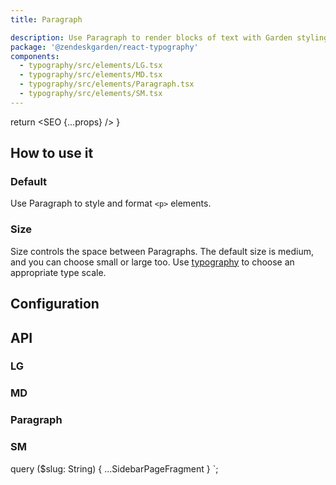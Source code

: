 ```yaml
---
title: Paragraph

description: Use Paragraph to render blocks of text with Garden styling.
package: '@zendeskgarden/react-typography'
components:
  - typography/src/elements/LG.tsx
  - typography/src/elements/MD.tsx
  - typography/src/elements/Paragraph.tsx
  - typography/src/elements/SM.tsx
---
```



  return <SEO {...props} />
}

## How to use it

### Default

Use Paragraph to style and format `<p>` elements.


<CodeExample code={DefaultCode}>
  <Default />
</CodeExample>

### Size

Size controls the space between Paragraphs. The default size is medium, and
you can choose small or large too. Use [typography](/components/typography)
to choose an appropriate type scale.


<CodeExample code={SizeCode}>
  <Size />
</CodeExample>

## Configuration

<Configuration reactPackage={props.data.mdx.package} components={props.data.mdx.components} />

## API

### LG

<Component components={props.data.mdx.components} componentName="lg" />

<PropSheet components={props.data.mdx.components} componentName="lg" />

### MD

<Component components={props.data.mdx.components} componentName="md" />

<PropSheet components={props.data.mdx.components} componentName="md" />

### Paragraph

<Component components={props.data.mdx.components} componentName="paragraph" />

<PropSheet components={props.data.mdx.components} componentName="paragraph" />

### SM

<Component components={props.data.mdx.components} componentName="sm" />

<PropSheet components={props.data.mdx.components} componentName="sm" />


  query ($slug: String) {
    ...SidebarPageFragment
  }
`;
